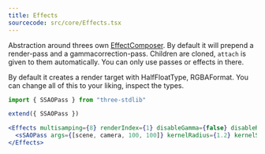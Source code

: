```yaml
---
title: Effects
sourcecode: src/core/Effects.tsx
---
```


Abstraction around threes own [EffectComposer](https://threejs.org/docs/#examples/en/postprocessing/EffectComposer). By default it will prepend a render-pass and a gammacorrection-pass. Children are cloned, `attach` is given to them automatically. You can only use passes or effects in there.

By default it creates a render target with HalfFloatType, RGBAFormat. You can change all of this to your liking, inspect the types.

```jsx
import { SSAOPass } from "three-stdlib"

extend({ SSAOPass })

<Effects multisamping={8} renderIndex={1} disableGamma={false} disableRenderPass={false} disableRender={false}>
  <sSAOPass args={[scene, camera, 100, 100]} kernelRadius={1.2} kernelSize={0} />
</Effects>
```
